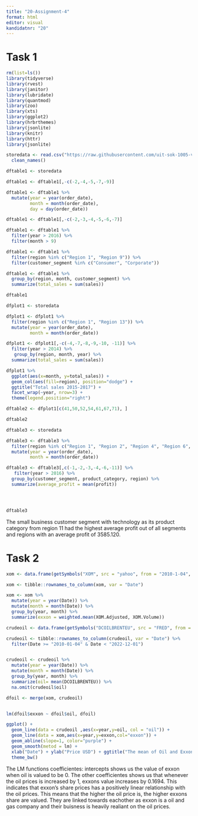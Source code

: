 ---
title: "20-Assignment-4"
format: html
editor: visual
kandidatnr: "20"
---

# Task 1

```{r}
rm(list=ls())
library(tidyverse)
library(rvest)
library(janitor) 
library(lubridate) 
library(quantmod)
library(zoo)
library(xts)
library(ggplot2)
library(hrbrthemes)
library(jsonlite)
library(knitr)
library(httr)
library(jsonlite)
```

```{r}
storedata <- read.csv("https://raw.githubusercontent.com/uit-sok-1005-v23/uit-sok-1005-v23.github.io/main/storedata.csv") %>% 
  clean_names()

dftable1 <- storedata

dftable1 <- dftable1[,-c(-2,-4,-5,-7,-9)]

dftable1 <- dftable1 %>%
  mutate(year = year(order_date),
         month = month(order_date),
         day = day(order_date))

dftable1 <- dftable1[,-c(-2,-3,-4,-5,-6,-7)]

dftable1 <- dftable1 %>%
  filter(year > 2016) %>%
  filter(month > 9)

dftable1 <- dftable1 %>%
  filter(region %in% c("Region 1", "Region 9")) %>%
  filter(customer_segment %in% c("Consumer", "Corporate"))

dftable1 <- dftable1 %>%
  group_by(region, month, customer_segment) %>%
  summarize(total_sales = sum(sales))

dftable1
```

```{r}

dfplot1 <- storedata

dfplot1 <- dfplot1 %>%
  filter(region %in% c("Region 1", "Region 13")) %>%
  mutate(year = year(order_date),
         month = month(order_date))

dfplot1 <- dfplot1[,-c(-4,-7,-8,-9,-10, -11)] %>%
  filter(year > 2014) %>%
   group_by(region, month, year) %>%
  summarize(total_sales = sum(sales))

```

```{r}
dfplot1 %>%
  ggplot(aes(x=month, y=total_sales)) +
  geom_col(aes(fill=region), position="dodge") +
  ggtitle("Total sales 2015-2017") +
  facet_wrap(~year, nrow=3) +
  theme(legend.position="right")
```

```{r}

dftable2 <- dfplot1[c(41,50,52,54,61,67,71), ]

dftable2
```

```{r}

dftable3 <- storedata

dftable3 <- dftable3 %>%
  filter(region %in% c("Region 1", "Region 2", "Region 4", "Region 6", "Region 7", "Region 9", "Region 10", "Region 11", "Region 12", "Region 13")) %>%
  mutate(year = year(order_date),
         month = month(order_date))

dftable3 <- dftable3[,c(-1,-2,-3,-4,-6,-11)] %>%
   filter(year > 2016) %>%
  group_by(customer_segment, product_category, region) %>%
  summarize(average_profit = mean(profit))




dftable3
```

The small business customer segment with technology as its product category from region 11 had the highest average profit out of all segments and regions with an average profit of 3585.120.

# Task 2

```{r}

xom <- data.frame(getSymbols("XOM", src = "yahoo", from = "2010-1-04", to = "2022-12-31", auto.assign = FALSE))           

xom <- tibble::rownames_to_column(xom, var = "Date")

xom <- xom %>%
  mutate(year = year(Date)) %>%
  mutate(month = month(Date)) %>%
  group_by(year, month) %>%
  summarize(exxon = weighted.mean(XOM.Adjusted, XOM.Volume))
```

```{r}

crudeoil <- data.frame(getSymbols("DCOILBRENTEU", src = "FRED", from = "2010-1-04", to = "2022-12-31", auto.assign = FALSE))

crudeoil <- tibble::rownames_to_column(crudeoil, var = "Date") %>%
  filter(Date >= "2010-01-04" & Date < "2022-12-01")


crudeoil <- crudeoil %>%
  mutate(year = year(Date)) %>%
  mutate(month = month(Date)) %>%
  group_by(year, month) %>%
  summarize(oil= mean(DCOILBRENTEU)) %>%
  na.omit(crudeoil$oil)
```

```{r}
dfoil <- merge(xom, crudeoil)


lm(dfoil$exxon ~ dfoil$oil, dfoil)
```

```{r}

ggplot() + 
  geom_line(data = crudeoil ,aes(x=year,y=oil, col = "oil")) +
  geom_line(data = xom,aes(x=year,y=exxon,col="exxon")) +
  geom_abline(slope=1, color="purple") +
  geom_smooth(metod = lm) +
  xlab("Date") + ylab("Price USD") + ggtitle("The mean of Oil and Exxon") +
  theme_bw()
```

The LM functions coefficientes: intercepts shows us the value of exxon when oil is valued to be 0. The other coefficientes shows us that whenever the oil prices is increased by 1, exxons value increases by 0.1694. This indicates that exxon's share prices has a positively linear relationship with the oil prices. This means that the higher the oil price is, the higher exxons share are valued. They are linked towards eachother as exxon is a oil and gas company and their buisness is heavily realiant on the oil prices.
